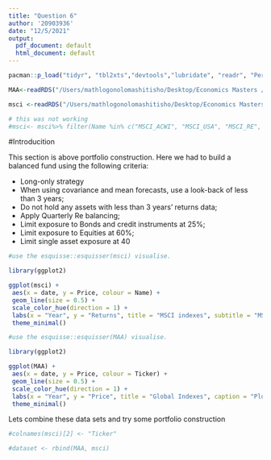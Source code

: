 ```yaml
---
title: "Question 6"
author: '20903936'
date: "12/5/2021"
output:
  pdf_document: default
  html_document: default
---
```


```r

pacman::p_load("tidyr", "tbl2xts","devtools","lubridate", "readr", "PerformanceAnalytics", "ggplot2", "dplyr","tidyverse","xts","timeSeries","fPortfolio","quantmod")

MAA<-readRDS("/Users/mathlogonolomashitisho/Desktop/Economics Masters /Semester 2/Fin Metrics/Financial Econometrics Practical/data/MAA.rds", refhook = NULL) %>% select(date,Ticker,Price)

msci <-readRDS("/Users/mathlogonolomashitisho/Desktop/Economics Masters /Semester 2/Fin Metrics/Financial Econometrics Practical/data/msci.rds", refhook = NULL)
```


```r

# this was not working
#msci<- msci%>% filter(Name %in% c("MSCI_ACWI", "MSCI_USA", "MSCI_RE", "MSCI_Jap"))
```

#Introducition

This section is above portfolio construction. Here we had to build a balanced fund using the following criteria: 

- Long-only strategy
- When using covariance and mean forecasts, use a look-back of less than 3 years;
- Do not hold any assets with less than 3 years’ returns data;
- Apply Quarterly Re balancing;
- Limit exposure to Bonds and credit instruments at 25%;
- Limit exposure to Equities at 60%;
- Limit single asset exposure at 40


```r

#use the esquisse::esquisser(msci) visualise.

library(ggplot2)

ggplot(msci) +
 aes(x = date, y = Price, colour = Name) +
 geom_line(size = 0.5) +
 scale_color_hue(direction = 1) +
 labs(x = "Year", y = "Returns", title = "MSCI indexes", subtitle = "MSCI Return series") +
 theme_minimal()


```


```r
#use the esquisse::esquisser(MAA) visualise.

library(ggplot2)

ggplot(MAA) +
 aes(x = date, y = Price, colour = Ticker) +
 geom_line(size = 0.5) +
 scale_color_hue(direction = 1) +
 labs(x = "Year", y = "Price", title = "Global Indexes", caption = "Plot of Global Indexes") +
 theme_minimal()

```

Lets combine these data sets and try some portfolio construction

```r

#colnames(msci)[2] <- "Ticker"

#dataset <- rbind(MAA, msci)


```


